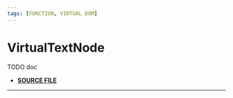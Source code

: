 ```yaml
---
tags: [FUNCTION, VIRTUAL DOM]
---
```


# VirtualTextNode

TODO doc

- **[SOURCE FILE](https://github.com/lirx-js/dom/blob/main/src/dom-manipulation/virtual-nodea/virtual-node/virtual-node.class.ts)**

---

```ts
```

